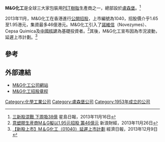 '''M&G化工'''是全球三大家包裝用[[聚對苯二甲酸乙二酯|PET]][[樹脂|樹脂]]生產商之一，總部設於[[盧森堡|盧森堡]]。<ref>[http://news.sina.com.hk/news/20131116/-19-3118125/1.html 三新股混戰 下周吸38億] {{Wayback|url=http://news.sina.com.hk/news/20131116/-19-3118125/1.html |date=20131213113944 }} 星島日報，2013年11月16日</ref>

2013年11月，M&G化工在香港進行[[公開招股|公開招股]]，上市編號為1040，招股價介乎1.65至1.95港元，集資最多46億港元。M&G化工引入了[[諾維信|諾維信]]（Novezymes）、Cepsa Quimica及[[中國核建|中國核建]]為基礎投資者。<ref>[http://finance.sina.com/bg/chinamkt/sinacn/20131126/1941912627.html 意塑膠生産商M＆G擬以1.95元招股 籌46億元] {{Wayback|url=http://finance.sina.com/bg/chinamkt/sinacn/20131126/1941912627.html |date=20160304100313 }} 新浪財經，2013年11月26日</ref>其後，M&G化工宣布因為市況波動，延遲上市計劃。<ref>[http://www.hket.com/eti/inews/content/125697 【新股上市】M＆G化工（01040）延遲上市計劃] {{Webarchive|url=https://archive.is/20131209133233/http://www.hket.com/eti/inews/content/125697 |date=2013-12-09 }} 經濟日報，2013年12月9日</ref>

==參考==
{{reflist}}

==外部連結==
*[https://web.archive.org/web/20191018061657/http://www.mg-chemicals.com/en M&G化工公司網站]
*[http://www.hkexnews.hk/listedco/listconews/SEHK/2013/1129/LTN20131129082_C.pdf M&G化工招股章程] {{Wayback|url=http://www.hkexnews.hk/listedco/listconews/SEHK/2013/1129/LTN20131129082_C.pdf |date=20160305014225 }}

[[Category:化學工業公司|Category:化學工業公司]]
[[Category:盧森堡公司|Category:盧森堡公司]]
[[Category:1953年成立的公司|Category:1953年成立的公司]]